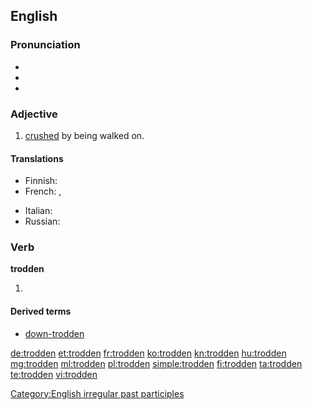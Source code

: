 ==English==

===Pronunciation===
* {{IPA|/ˈtɹɑdən/}}
* {{audio|En-us-trodden.ogg|Audio (US)}}
* {{rhymes|ɒdən}}

===Adjective===
{{en-adj}}

# [[crushed]] by being walked on.

====Translations====
{{trans-top|crushed by being walked on}}
* Finnish: {{t|fi|tallottu}}
* French: {{t+|fr|piétiné|m}}, {{t+|fr|piétinée|f}}
{{trans-mid}}
* Italian: {{t|it|calpestato}}
* Russian: {{t|ru|раздавлен}}
{{trans-bottom}}

===Verb===
'''trodden'''

# {{past participle of|tread|lang=en}}

====Derived terms====
* [[down-trodden]]

[[Category:English irregular past participles]]

[[de:trodden]]
[[et:trodden]]
[[fr:trodden]]
[[ko:trodden]]
[[kn:trodden]]
[[hu:trodden]]
[[mg:trodden]]
[[ml:trodden]]
[[pl:trodden]]
[[simple:trodden]]
[[fi:trodden]]
[[ta:trodden]]
[[te:trodden]]
[[vi:trodden]]